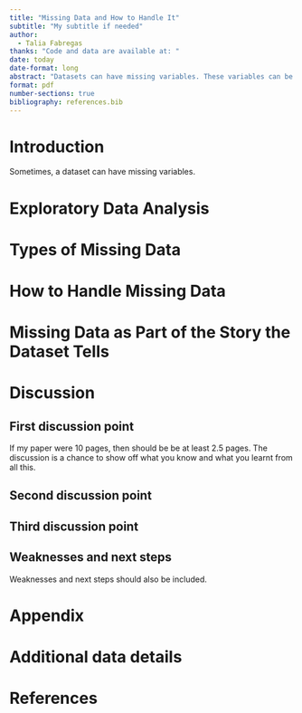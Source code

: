 ```yaml
---
title: "Missing Data and How to Handle It"
subtitle: "My subtitle if needed"
author: 
  - Talia Fabregas
thanks: "Code and data are available at: "
date: today
date-format: long
abstract: "Datasets can have missing variables. These variables can be missing completely at random missing at randon; or missing not at random. Missing data can never be made up and there is no one-size-fits-all way to handle missing data; exploratory data analysis is often. an essential step towards determining the appropriate way to handle missing data. "
format: pdf
number-sections: true
bibliography: references.bib
---
```


# Introduction
Sometimes, a dataset can have missing variables.


# Exploratory Data Analysis {#sec-eda}

# Types of Missing Data {#sec-types}




# How to Handle Missing Data {#sec-handle}

# Missing Data as Part of the Story the Dataset Tells {#sec-story}







# Discussion

## First discussion point {#sec-first-point}

If my paper were 10 pages, then should be be at least 2.5 pages. The discussion is a chance to show off what you know and what you learnt from all this. 

## Second discussion point

## Third discussion point

## Weaknesses and next steps

Weaknesses and next steps should also be included.

\newpage

\appendix

# Appendix {-}


# Additional data details



\newpage


# References
